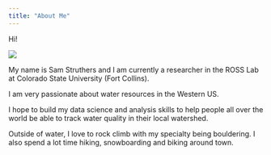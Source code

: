```yaml
---
title: "About Me"
---
```


Hi!

![](profile_pic2.jpg)

My name is Sam Struthers and I am currently a researcher in the ROSS Lab at Colorado State University (Fort Collins).

I am very passionate about water resources in the Western US.

I hope to build my data science and analysis skills to help people all over the world be able to track water quality in their local watershed.

Outside of water, I love to rock climb with my specialty being bouldering. I also spend a lot time hiking, snowboarding and biking around town.
